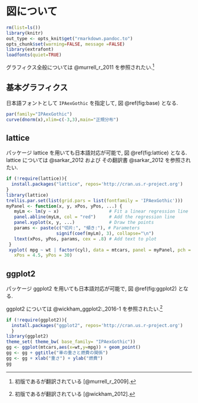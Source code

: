 # 図について

```r
rm(list=ls())
library(knitr)
out_type <- opts_knit$get("rmarkdown.pandoc.to")
opts_chunk$set(warning=FALSE, message =FALSE)
library(extrafont)
loadfonts(quiet=TRUE)
```
グラフィクス全般については @murrell_r_2011 を参照されたい.^[初版であるが翻訳されている [@murrell_r_2009].]

## 基本グラフィクス
日本語フォントとして `IPAexGothic` を指定して, 図 \@ref(fig:base) となる.

```r
par(family="IPAexGothic")
curve(dnorm(x),xlim=c(-3,3),main="正規分布")
```

## lattice
パッケージ lattice\index{lattice} を用いても日本語対応が可能で, 図 \@ref(fig:lattice) となる. lattice については @sarkar_2012 および その翻訳書 @sarkar_2012 を参照されたい.

```r
if (!require(lattice)){
  install.packages("lattice", repos='http://cran.us.r-project.org')
}
library(lattice)
trellis.par.set(list(grid.pars = list(fontfamily = 'IPAexGothic')))
myPanel <- function(x, y, xPos, yPos, ...) {
   myLm <- lm(y ~ x)                   # Fit a linear regression line
   panel.abline(myLm, col = "red")     # Add the regression line
   panel.xyplot(x, y, ...)             # Draw the points
   params <- paste(c("切片:", "傾き:"), # Parameters
                   signif(coef(myLm), 3), collapse="\n")
   ltext(xPos, yPos, params, cex = .8) # Add text to plot
 }
 xyplot( mpg ~ wt | factor(cyl), data = mtcars, panel = myPanel, pch = 16,
   xPos = 4.5, yPos = 30)
```

## ggplot2 
パッケージ ggplot2\index{ggplot2} を用いても日本語対応が可能で, 図 \@ref(fig:ggplot2) となる.

ggplot2 については @wickham_ggplot2:_2016-1 を参照されたい.^[初版であるが翻訳されている [@wickham_2012].]

```r
if (!require(ggplot2)){
  install.packages("ggplot2", repos='http://cran.us.r-project.org')
  }
library(ggplot2)
theme_set( theme_bw( base_family= "IPAexGothic"))
gg <- ggplot(mtcars,aes(x=wt,y=mpg)) + geom_point()
gg <- gg + ggtitle("車の重さと燃費の関係")
gg <- gg + xlab("重さ") + ylab("燃費")
gg
```

